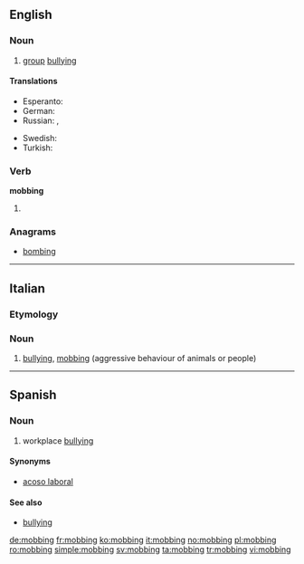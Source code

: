 {{also|Mobbing}}
==English==

===Noun===
{{wikipedia}}
{{en-noun}}

# [[group]] [[bullying]]

====Translations====
{{trans-top|group bullying}}
* Esperanto: {{t|eo|ĉikanado}}
* German: {{t+|de|Mobbing|n}}
* Russian: {{t+|ru|травля|f|tr=trávlja|sc=Cyrl}}, {{t|ru|моббинг|m|tr=móbbing|sc=Cyrl}}
{{trans-mid}}
* Swedish: {{t+|sv|mobbning|c}}
* Turkish: {{t|tr|bezdiri}}
{{trans-bottom}}

===Verb===
'''mobbing'''

# {{present participle of|mob}}

===Anagrams===
* [[bombing#English|bombing]]

----

==Italian==

===Etymology===
{{etyl|en|it}}

===Noun===
{{head|it|noun|g=m|invariable}}

# [[bullying]], [[#English|mobbing]] (aggressive behaviour of animals or people)

----

==Spanish==

===Noun===
{{wikipedia|lang=es}}
{{es-noun|m|-}}

# workplace [[bullying]]

====Synonyms====
* [[acoso laboral]]

====See also====
* [[bullying]]

[[de:mobbing]]
[[fr:mobbing]]
[[ko:mobbing]]
[[it:mobbing]]
[[no:mobbing]]
[[pl:mobbing]]
[[ro:mobbing]]
[[simple:mobbing]]
[[sv:mobbing]]
[[ta:mobbing]]
[[tr:mobbing]]
[[vi:mobbing]]